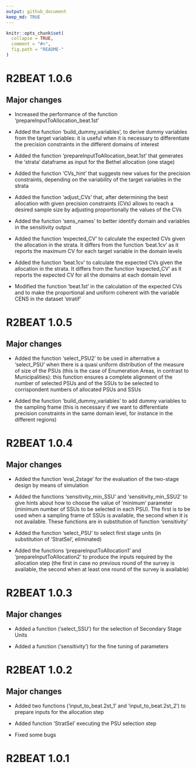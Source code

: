 ---
output: github_document
keep_md: TRUE
---

<!-- NEWS.md is generated from NEWS.Rmd. Please edit NEWS.Rmd file -->

```{r, echo = FALSE}
knitr::opts_chunk$set(
  collapse = TRUE,
  comment = "#>",
  fig.path = "README-"
)
```


# R2BEAT 1.0.6

## Major changes

* Increased the performance of the function 'prepareInputToAllocation_beat.1st'

* Added the function 'build_dummy_variables', to derive dummy variables from the target variables: it is useful when it is necessary to differentiate the precision constraints in the different domains of interest

* Added the function 'prepareInputToAllocation_beat.1st' that generates the 'strata' dataframe as
input for the Bethel allocation (one stage)

* Added the function 'CVs_hint' that suggests new values for the precision constraints, depending on the 
variability of the target variables in the strata

* Added the function 'adjust_CVs' that, after determining the best allocation with given precision constraints (CVs) allows to reach a desired sample size by adjusting proportionally the values of the CVs

* Added the function 'sens_names' to better identify domain and variables in the sensitivity output

* Added the function 'expected_CV' to calculate the expected CVs given the allocation in the strata. It differs from the function 'beat.1cv' as it reports the maximum CV for each target variable in the domain levels

* Added the function 'beat.1cv' to calculate the expected CVs given the allocation in the strata. It differs from the function 'expected_CV' as it reports the expected CV for all the domains at each domain level

* Modified the function 'beat.1st' in the calculation of the expected CVs and to make the proportional and uniform coherent with the variable CENS in the dataset 'stratif'



# R2BEAT 1.0.5 

## Major changes

* Added the function 'select_PSU2' to be used in alternative a 'select_PSU' when there is a quasi uniform distribution of the measure of size of the PSUs (this is the case of Enumeration Areas, in contrast to Municipalities): this function ensures a complete alignment of the number of selected PSUs and of the SSUs to be selected to corrispondent numbers of allocated PSUs and SSUs

* Added the function 'build_dummy_variables' to add dummy variables to the sampling frame (this is necessary if we want to differentiate precision constraints in the same domain level, for instance in the different regions)

# R2BEAT 1.0.4 

## Major changes

* Added the function 'eval_2stage' for the evaluation of the two-stage design by means of simulation

* Added the functions 'sensitivity_min_SSU' and 'sensitivity_min_SSU2' to give hints about how to choose the value of 'minimum' parameter (minimum number of SSUs to be selected in each PSU). The first is to be used when a sampling frame of SSUs is available, the second when it is not available. These functions are in substitution of function 'sensitivity'

* Added the function 'select_PSU' to select first stage units (in substitution of 'StratSel', eliminated)

* Added the functions 'prepareInputToAllocation1' and 'prepareInputToAllocation2' to produce the inputs required by the allocation step (the first in case no previous round of the survey is available, the second when at least one round of the survey is available)


# R2BEAT 1.0.3 

## Major changes

* Added a function ('select_SSU') for the selection of Secondary Stage Units

* Added a function ('sensitivity') for the fine tuning of parameters


# R2BEAT 1.0.2

## Major changes

* Added two functions ('input_to_beat.2st_1' and 'input_to_beat.2st_2') to prepare inputs for the allocation step

* Added function 'StratSel' executing the PSU selection step

* Fixed some bugs 

# R2BEAT 1.0.1  
 
